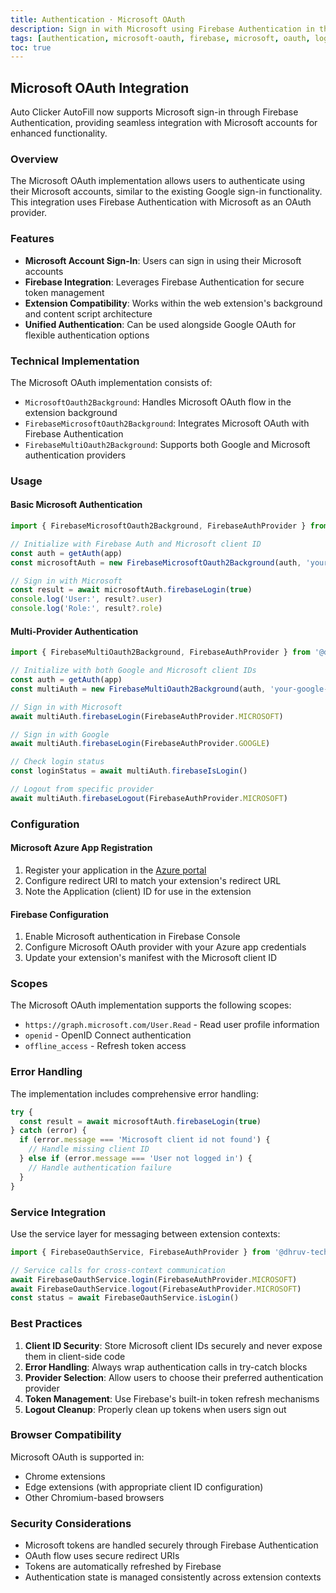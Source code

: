 ```yaml
---
title: Authentication · Microsoft OAuth
description: Sign in with Microsoft using Firebase Authentication in the Auto Clicker AutoFill web extension.
tags: [authentication, microsoft-oauth, firebase, microsoft, oauth, login]
toc: true
---
```


## Microsoft OAuth Integration

Auto Clicker AutoFill now supports Microsoft sign-in through Firebase Authentication, providing seamless integration with Microsoft accounts for enhanced functionality.

### Overview

The Microsoft OAuth implementation allows users to authenticate using their Microsoft accounts, similar to the existing Google sign-in functionality. This integration uses Firebase Authentication with Microsoft as an OAuth provider.

### Features

- **Microsoft Account Sign-In**: Users can sign in using their Microsoft accounts
- **Firebase Integration**: Leverages Firebase Authentication for secure token management
- **Extension Compatibility**: Works within the web extension's background and content script architecture
- **Unified Authentication**: Can be used alongside Google OAuth for flexible authentication options

### Technical Implementation

The Microsoft OAuth implementation consists of:

- `MicrosoftOauth2Background`: Handles Microsoft OAuth flow in the extension background
- `FirebaseMicrosoftOauth2Background`: Integrates Microsoft OAuth with Firebase Authentication
- `FirebaseMultiOauth2Background`: Supports both Google and Microsoft authentication providers

### Usage

#### Basic Microsoft Authentication

```typescript
import { FirebaseMicrosoftOauth2Background, FirebaseAuthProvider } from '@dhruv-techapps/shared-firebase-oauth'

// Initialize with Firebase Auth and Microsoft client ID
const auth = getAuth(app)
const microsoftAuth = new FirebaseMicrosoftOauth2Background(auth, 'your-microsoft-client-id')

// Sign in with Microsoft
const result = await microsoftAuth.firebaseLogin(true)
console.log('User:', result?.user)
console.log('Role:', result?.role)
```

#### Multi-Provider Authentication

```typescript
import { FirebaseMultiOauth2Background, FirebaseAuthProvider } from '@dhruv-techapps/shared-firebase-oauth'

// Initialize with both Google and Microsoft client IDs
const auth = getAuth(app)
const multiAuth = new FirebaseMultiOauth2Background(auth, 'your-google-client-id', 'your-microsoft-client-id')

// Sign in with Microsoft
await multiAuth.firebaseLogin(FirebaseAuthProvider.MICROSOFT)

// Sign in with Google
await multiAuth.firebaseLogin(FirebaseAuthProvider.GOOGLE)

// Check login status
const loginStatus = await multiAuth.firebaseIsLogin()

// Logout from specific provider
await multiAuth.firebaseLogout(FirebaseAuthProvider.MICROSOFT)
```

### Configuration

#### Microsoft Azure App Registration

1. Register your application in the [Azure portal](https://portal.azure.com)
2. Configure redirect URI to match your extension's redirect URL
3. Note the Application (client) ID for use in the extension

#### Firebase Configuration

1. Enable Microsoft authentication in Firebase Console
2. Configure Microsoft OAuth provider with your Azure app credentials
3. Update your extension's manifest with the Microsoft client ID

### Scopes

The Microsoft OAuth implementation supports the following scopes:

- `https://graph.microsoft.com/User.Read` - Read user profile information
- `openid` - OpenID Connect authentication
- `offline_access` - Refresh token access

### Error Handling

The implementation includes comprehensive error handling:

```typescript
try {
  const result = await microsoftAuth.firebaseLogin(true)
} catch (error) {
  if (error.message === 'Microsoft client id not found') {
    // Handle missing client ID
  } else if (error.message === 'User not logged in') {
    // Handle authentication failure
  }
}
```

### Service Integration

Use the service layer for messaging between extension contexts:

```typescript
import { FirebaseOauthService, FirebaseAuthProvider } from '@dhruv-techapps/shared-firebase-oauth'

// Service calls for cross-context communication
await FirebaseOauthService.login(FirebaseAuthProvider.MICROSOFT)
await FirebaseOauthService.logout(FirebaseAuthProvider.MICROSOFT)
const status = await FirebaseOauthService.isLogin()
```

### Best Practices

1. **Client ID Security**: Store Microsoft client IDs securely and never expose them in client-side code
2. **Error Handling**: Always wrap authentication calls in try-catch blocks
3. **Provider Selection**: Allow users to choose their preferred authentication provider
4. **Token Management**: Use Firebase's built-in token refresh mechanisms
5. **Logout Cleanup**: Properly clean up tokens when users sign out

### Browser Compatibility

Microsoft OAuth is supported in:

- Chrome extensions
- Edge extensions (with appropriate client ID configuration)
- Other Chromium-based browsers

### Security Considerations

- Microsoft tokens are handled securely through Firebase Authentication
- OAuth flow uses secure redirect URIs
- Tokens are automatically refreshed by Firebase
- Authentication state is managed consistently across extension contexts
